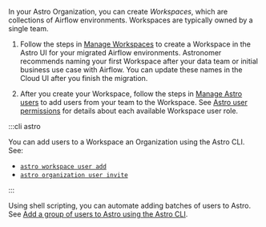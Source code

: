 In your Astro Organization, you can create _Workspaces_, which are collections of Airflow environments. Workspaces are typically owned by a single team. 

1. Follow the steps in [Manage Workspaces](manage-workspaces.md) to create a Workspace in the Astro UI for your migrated Airflow environments. Astronomer recommends naming your first Workspace after your data team or initial business use case with Airflow. You can update these names in the Cloud UI after you finish the migration.

2. After you create your Workspace, follow the steps in [Manage Astro users](add-user.md#add-a-user-to-a-workspace) to add users from your team to the Workspace. See [Astro user permissions](user-permissions.md#workspace-roles) for details about each available Workspace user role.

:::cli astro

You can add users to a Workspace an Organization using the Astro CLI. See:

- [`astro workspace user add`](cli/astro-workspace-user-add.md) 
- [`astro organization user invite`](cli/astro-organization-user-invite.md)

:::

Using shell scripting, you can automate adding batches of users to Astro. See [Add a group of users to Astro using the Astro CLI](add-user.md#add-a-group-of-users-to-astro-using-the-astro-cli).